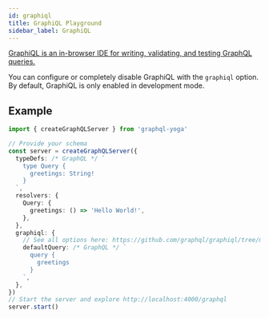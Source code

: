 ```yaml
---
id: graphiql
title: GraphiQL Playground
sidebar_label: GraphiQL
---
```


[GraphiQL is an in-browser IDE for writing, validating, and testing GraphQL queries.](https://github.com/graphql/graphiql)

You can configure or completely disable GraphiQL with the `graphiql` option. By default, GraphiQL is only enabled in development mode.

## Example

```ts
import { createGraphQLServer } from 'graphql-yoga'

// Provide your schema
const server = createGraphQLServer({
  typeDefs: /* GraphQL */ `
    type Query {
      greetings: String!
    }
  `,
  resolvers: {
    Query: {
      greetings: () => 'Hello World!',
    },
  },
  graphiql: {
    // See all options here: https://github.com/graphql/graphiql/tree/main/packages/graphiql
    defaultQuery: /* GraphQL */ `
      query {
        greetings
      }
    `,
  },
})
// Start the server and explore http://localhost:4000/graphql
server.start()
```
